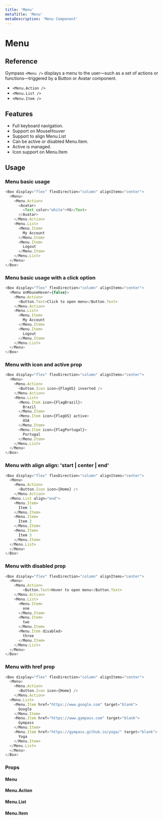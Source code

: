 ```yaml
---
title: 'Menu'
metaTitle: 'Menu'
metaDescription: 'Menu Component'
---
```



# Menu

## Reference

Gympass `<Menu />` displays a menu to the user—such as a set of actions or functions—triggered by a <GatsbyLink to="/components/button/default">Button</GatsbyLink> 
 or <GatsbyLink to="/components/avatar">Avatar</GatsbyLink> 
 component.

- `<Menu.Action />`
- `<Menu.List />`
- `<Menu.Item />`

## Features

- Full keyboard navigation.
- Support on MouseHouver
- Support to align Menu.List
- Can be active or disabled Menu.Item.
- Active is managed.
- Icon support on Menu.Item

## Usage

### Menu basic usage

```javascript
<Box display="flex" flexDirection="column" alignItems="center">
  <Menu>
    <Menu.Action>
      <Avatar>
        <Text color="white">YG</Text>
      </Avatar>    
    </Menu.Action>
    <Menu.List>
      <Menu.Item>
        My Account
      </Menu.Item>
      <Menu.Item>
        Logout
      </Menu.Item>
    </Menu.List>  
  </Menu>  
</Box>
```

### Menu basic usage with a click option

```javascript
<Box display="flex" flexDirection="column" alignItems="center">
  <Menu onMouseHover={false}>
    <Menu.Action>
      <Button.Text>Click to open menu</Button.Text>
    </Menu.Action>
    <Menu.List>
      <Menu.Item>
        My Account
      </Menu.Item>
      <Menu.Item>
        Logout
      </Menu.Item>
    </Menu.List>  
  </Menu>  
</Box>
```

### Menu with icon and active prop

```javascript
<Box display="flex" flexDirection="column" alignItems="center">
  <Menu>
    <Menu.Action>
      <Button.Icon icon={FlagUS} inverted />
    </Menu.Action>
    <Menu.List>
      <Menu.Item icon={FlagBrazil}>
        Brazil
      </Menu.Item>
      <Menu.Item icon={FlagUS} active>
        USA
      </Menu.Item>
      <Menu.Item icon={FlagPortugal}>
        Portugal
      </Menu.Item>
    </Menu.List>  
  </Menu>  
</Box>
```

### Menu with align align: 'start | center | end'

```javascript
<Box display="flex" flexDirection="column" alignItems="center">
  <Menu>
    <Menu.Action>
      <Button.Icon icon={Home} />
    </Menu.Action>
  <Menu.List align="end">
    <Menu.Item>
      Item 1
    </Menu.Item>
    <Menu.Item>
      Item 2
    </Menu.Item>
    <Menu.Item>
      Item 3
    </Menu.Item>
  </Menu.List>  
  </Menu>  
</Box>
```

### Menu with disabled prop

```javascript
<Box display="flex" flexDirection="column" alignItems="center">
  <Menu>
    <Menu.Action>
        <Button.Text>Hover to open menu</Button.Text>
    </Menu.Action>
    <Menu.List>
      <Menu.Item>
        one
      </Menu.Item>
      <Menu.Item>
        two
      </Menu.Item>
      <Menu.Item disabled>
        three
      </Menu.Item>
    </Menu.List>  
  </Menu>  
</Box>
```
### Menu with href prop

```javascript
<Box display="flex" flexDirection="column" alignItems="center">
  <Menu>
    <Menu.Action>
      <Button.Icon icon={Home} />
    </Menu.Action>
  <Menu.List>
    <Menu.Item href="https://www.google.com" target="blank">
      Google
    </Menu.Item>
    <Menu.Item href="https://www.gympass.com" target="blank">
      Gympass
    </Menu.Item>
    <Menu.Item href="https://gympass.github.io/yoga/" target="blank">
      Yoga
    </Menu.Item>
  </Menu.List>  
  </Menu>  
</Box>
```

### Props

#### Menu

<PropsTable component="Menu" platform="web" />

#### Menu.Action

<PropsTable component="Menu.Action" platform="web" />

#### Menu.List

<PropsTable component="Menu.List" platform="web" />

#### Menu.Item

<PropsTable component="Menu.Item" platform="web" />